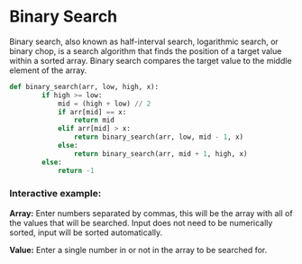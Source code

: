 
<MDXWrapper>

# Binary Search

<GitLinker
  title="Binary Search"
  permalink="https://github.com/paul-bokelman/nighthawkcodingsociety.com/blob/44e7257ca50b347070f5f3e79b9bbe3cf41920af/server/python/app.py#L40-L52"
/>

Binary search, also known as half-interval search, logarithmic search, or binary chop, is a search algorithm that finds the position of a target value within a sorted array. Binary search compares the target value to the middle element of the array.

```python /copy/
def binary_search(arr, low, high, x):
        if high >= low:
            mid = (high + low) // 2
            if arr[mid] == x:
                return mid
            elif arr[mid] > x:
                return binary_search(arr, low, mid - 1, x)
            else:
                return binary_search(arr, mid + 1, high, x)
        else:
            return -1
```

### Interactive example:

**Array:** Enter numbers separated by commas, this will be the array with all of the values that will be searched. Input does not need to be numerically sorted, input will be sorted automatically.

**Value:** Enter a single number in or not in the array to be searched for.

<BinarySearch />

</MDXWrapper>
